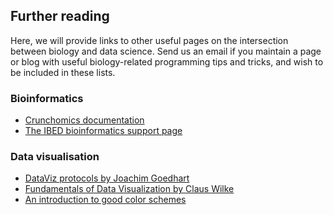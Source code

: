 ## Further reading

Here, we will provide links to other useful pages on the intersection between biology and data science. Send us an email if you maintain a page or blog with useful biology-related programming tips and tricks, and wish to be included in these lists.

### Bioinformatics

* [Crunchomics documentation](https://crunchomics-documentation.readthedocs.io/en/latest/index.html)
* [The IBED bioinformatics support page](https://scienceparkstudygroup.github.io/ibed-bioinformatics-page/)

### Data visualisation

* [DataViz protocols by Joachim Goedhart](https://joachimgoedhart.github.io/DataViz-protocols/)
* [Fundamentals of Data Visualization by Claus Wilke](https://clauswilke.com/dataviz/)
* [An introduction to good color schemes](https://personal.sron.nl/~pault/)